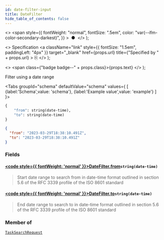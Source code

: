 ```yaml
---
id: date-filter-input
title: DateFilter
hide_table_of_contents: false
---
```



  <>
    <span
      style={{
        fontWeight: "normal",
        fontSize: ".5em",
        color: "var(--ifm-color-secondary-darkest)",
      }}
    >
      &nbsp;●&nbsp;
    </span>
  </>
);

  <>
    Specification
    <a
      className="link"
      style={{ fontSize: "1.5em", paddingLeft: "4px" }}
      target="_blank"
      href={props.url}
      title={"Specified by " + props.url}
    >
      ⎘
    </a>
  </>
);

  <>
    <span class={"badge badge--" + props.class}>{props.text}</span>
  </>
);

Filter using a date range

<Tabs groupId="schema" defaultValue="schema" values={
[
{label:'Schema',value: 'schema'},
{label:'Example value',value: 'example'}
]
}>
<TabItem value='schema'>

```graphql
{
    "from": string(date-time),
    "to": string(date-time)
}
```

</TabItem>

<TabItem value='example'>

```json
{
  "from": "2023-03-29T18:38:10.491Z",
  "to": "2023-03-29T18:38:10.491Z"
}
```

</TabItem>
</Tabs>

### Fields

#### [<code style={{ fontWeight: 'normal' }}>DateFilter.<b>from</b></code>](#)<Bullet />`string(date-time)` <Badge class="secondary" text="non-null"/>

> Start date range to search from in date-time format outlined in section 5.6 of the RFC 3339 profile of the ISO 8601 standard

#### [<code style={{ fontWeight: 'normal' }}>DateFilter.<b>to</b></code>](#)<Bullet />`string(date-time)` <Badge class="secondary" text="non-null"/>

> End date range to search to in date-time format outlined in section 5.6 of the RFC 3339 profile of the ISO 8601 standard

### Member of

[`TaskSearchRequest`](../requests/task-search-request.mdx) <Badge class="secondary" text="object"/>
